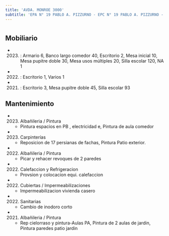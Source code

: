 ```yaml
---
title: 'AVDA. MONROE 3000'
subtitle: 'EPA N° 19 PABLO A. PIZZURNO - EPC N° 19 PABLO A. PIZZURNO - JIN C (EPCJS 19/10°) [S]'
---
```


#


## Mobiliario

*  (2023) : Armario 6, Banco largo comedor 40, Escritorio 2, Mesa inicial 10, Mesa pupitre doble 30, Mesa usos múltiples 20, Silla escolar 120, NA 1 

*  (2022) : Escritorio 1, Varios 1 

*  (2021) : Escritorio 3, Mesa pupitre doble 45, Silla escolar 93 





## Mantenimiento

*  (2023) Albañileria / Pintura 
    + Pintura espacios en PB , electricidad e, Pintura de aula comedor

*  (2023) Carpinterías 
    + Reposicion de 17 persianas de fachas, Pintura Patio exterior.

*  (2022) Albañileria / Pintura 
    + Picar y rehacer revoques de 2 paredes

*  (2022) Calefaccion y Refrigeracion 
    + Provsion y colocacion equi. calefaccion

*  (2022) Cubiertas / Impermeabilizaciones 
    + Impermeabilizacion vivienda casero

*  (2022) Sanitarias 
    + Cambio de inodoro corto

*  (2021) Albañileria / Pintura 
    + Rep cielorraso y pintura-Aulas PA, Pintura de 2 aulas de jardin, Pintura paredes patio jardin



